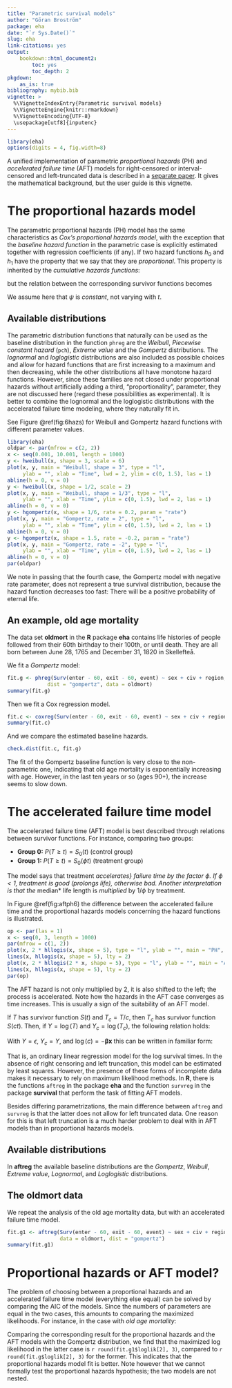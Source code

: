```yaml
---
title: "Parametric survival models"
author: "Göran Broström"
package: eha
date: "`r Sys.Date()`"
slug: eha
link-citations: yes
output: 
    bookdown::html_document2:
        toc: yes
        toc_depth: 2
pkgdown:
    as_is: true
bibliography: mybib.bib
vignette: >
  %\VignetteIndexEntry{Parametric survival models}
  %\VignetteEngine{knitr::rmarkdown}
  %\VignetteEncoding{UTF-8}
  \usepackage[utf8]{inputenc}
---
```


```r
library(eha)
options(digits = 4, fig.width=8)
```

A unified implementation of parametric *proportional hazards* (PH) and
*accelerated failure time* (AFT) models for right-censored or
interval-censored and left-truncated data is described in a 
[separate paper](parametric1.pdf). It gives the mathematical background, but the 
user guide is this vignette.

# The proportional hazards model

The parametric proportional hazards (PH) model has the same characteristics as 
*Cox's proportional hazards model*, with the exception that the 
*baseline hazard function* in the parametric case is explicitly estimated together
with regression coefficients (if any). If two hazard functions $h_0$ and $h_1$
have the property that
\begin{equation}
h_1(t) = \psi h_0(t), \quad \text{for all $t > 0$ and some $\psi > 0$},
\end{equation}
we say that they are *proportional*. This property is inherited by the 
*cumulative hazards functions*:

\begin{equation}
H_1(t) = \psi H_0(t), \quad \text{for all $t > 0$ and some $\psi > 0$},
\end{equation}
but the relation between the corresponding survivor functions becomes

\begin{equation}
S_1(t) = \{S_0(t)\}^\psi, \quad \text{for all $t > 0$ and some $\psi > 0$}.
\end{equation}

We assume here that $\psi$ is *constant*, not varying with $t$.

## Available distributions

The parametric distribution functions that naturally can be used as the baseline
distribution in the function `phreg` are the *Weibull*,
*Piecewise constant hazard* (`pch`), 
*Extreme value* and the 
*Gompertz* distributions. The *lognormal* and *loglogistic* distributions are 
also included as possible choices and allow for hazard functions that are 
first increasing to a maximum and then
decreasing, while the other distributions all have monotone hazard
functions. However, since these families are not closed under proportional 
hazards without artificially adding a third, "proportionality",  parameter,
they are not discussed here (regard these possibilities as experimental).
It is better to combine the lognormal and the 
loglogistic distributions with the accelerated failure time modeling, where they 
naturally fit in. 

See Figure \@ref(fig:6hazs) for Weibull and Gompertz hazard functions with different
parameter values.

```r
library(eha)
oldpar <- par(mfrow = c(2, 2))
x <- seq(0.001, 10.001, length = 1000)
y <- hweibull(x, shape = 3, scale = 6)
plot(x, y, main = "Weibull, shape = 3", type = "l", 
     ylab = "", xlab = "Time", lwd = 2, ylim = c(0, 1.5), las = 1)
abline(h = 0, v = 0)
y <- hweibull(x, shape = 1/2, scale = 2)
plot(x, y, main = "Weibull, shape = 1/3", type = "l",
     ylab = "", xlab = "Time", ylim = c(0, 1.5), lwd = 2, las = 1)
abline(h = 0, v = 0)
y <- hgompertz(x, shape = 1/6, rate = 0.2, param = "rate")
plot(x, y, main = "Gompertz, rate = 2", type = "l",
     ylab = "", xlab = "Time", ylim = c(0, 1.5), lwd = 2, las = 1)
abline(h = 0, v = 0)
y <- hgompertz(x, shape = 1.5, rate = -0.2, param = "rate")
plot(x, y, main = "Gompertz, rate = -2", type = "l",
     ylab = "", xlab = "Time", ylim = c(0, 1.5), lwd = 2, las = 1)
abline(h = 0, v = 0)
par(oldpar)
```

We note in passing that the fourth case, the Gompertz model with negative rate parameter,
does not represent a true survival distribution, because the hazard function decreases
too fast: There will be a positive probability of eternal life.

## An example, old age mortality

The data set **oldmort** in the **R** package **eha** contains
life histories of people followed from their 60th birthday to their 100th, or 
until death. They are all born between June 28, 1765 and December 31, 1820
in Skellefteå.

We fit a *Gompertz* model:

```r
fit.g <- phreg(Surv(enter - 60, exit - 60, event) ~ sex + civ + region, 
             dist = "gompertz", data = oldmort)
summary(fit.g)	     
```

Then we fit a Cox regression model.

```r
fit.c <- coxreg(Surv(enter - 60, exit - 60, event) ~ sex + civ + region, data = oldmort)
summary(fit.c)
```

And we compare the estimated baseline hazards.

```r
check.dist(fit.c, fit.g)
```

The fit of the Gompertz baseline function is very close to the non-parametric one, indicating that
old age mortality is exponentially increasing with age. However, in the last ten years or so (ages 90+),
the increase seems to slow down.

# The accelerated failure time model


The accelerated failure time (AFT) model is best described through relations
between survivor functions. For instance, 
comparing two groups:

   * **Group 0:** $P(T \ge t) = S_0(t)$  (control group)
   * **Group 1:** $P(T \ge t) = S_0(\phi t)$ (treatment group)
  
The model says that treatment *accelerates} failure time by the factor $\phi$.
If $\phi < 1$, treatment is good (prolongs life), otherwise bad.
Another interpretation is that the *median* life length is
  *multiplied* by $1/\phi$ by treatment.

In Figure \@ref(fig:aftph6) the difference between the accelerated failure
time  and the 
proportional hazards models concerning the hazard functions is illustrated.

```r
op <- par(las = 1)
x <- seq(0, 3, length = 1000)
par(mfrow = c(1, 2))
plot(x, 2 * hllogis(x, shape = 5), type = "l", ylab = "", main = "PH", xlab = "Time")
lines(x, hllogis(x, shape = 5), lty = 2)
plot(x, 2 * hllogis(2 * x, shape = 5), type = "l", ylab = "", main = "AFT", xlab = "Time")
lines(x, hllogis(x, shape = 5), lty = 2)
par(op)
```

The AFT hazard is not only multiplied by 2, it is also shifted to the left;
the process is accelerated. Note how the hazards in the AFT case converges
as time increases. This is usually a sign of the suitability of an AFT model. 



If $T$ has survivor function $S(t)$ and $T_c = T/c$,  then $T_c$ has
survivor function $S(ct)$.
Then, if $Y = \log(T)$ and $Y_c = \log(T_c)$, the
following relation holds:

\begin{equation*}
Y_c = Y - log(c).
\end{equation*}

With $Y = \epsilon$, $Y_c = Y$, and $\log(c) = -\boldsymbol{\beta} \mathbf{x}$ this can be written in
familiar form:

\begin{equation*}
Y = \boldsymbol{\beta} \mathbf{x} + \epsilon,
\end{equation*}

That is, an ordinary linear regression model for the log survival times. In
the absence of right censoring and left truncation, this model can be
estimated by least squares. However, the presence of these forms of
incomplete data makes it necessary to rely on maximum likelihood
methods. In **R**, there is the functions `aftreg` in the package 
  **eha** and the function `survreg` in the package **survival** that
perform the task of fitting AFT models.

Besides differing parametrizations, the main difference between
  `aftreg` and `survreg` is that the latter does not allow for left
truncated data. One reason for this is that left truncation is a much
harder problem to deal with in AFT models than in proportional hazards models.

## Available distributions

In **aftreg** the available baseline distributions are the *Gompertz*, *Weibull*, 
*Extreme value*, *Lognormal*, and *Loglogistic* distributions.

## The oldmort data

We repeat the analysis of the old age mortality data, but with an accelerated failure
time model.

```r
fit.g1 <- aftreg(Surv(enter - 60, exit - 60, event) ~ sex + civ + region,
                 data = oldmort, dist = "gompertz")
summary(fit.g1)
```

# Proportional hazards or AFT model?

The problem of choosing between a proportional hazards and an accelerated
failure time model (everything else equal) can be solved by comparing the
AIC\index{AIC} of the models. Since the numbers of parameters are equal in
the two 
cases, this amounts to comparing the maximized likelihoods. For instance,
in the case with *old age mortality*:

Comparing the corresponding result for the proportional hazards and the AFT
models with the Gompertz distribution,
we find that the maximized log likelihood in the latter case is
`r round(fit.g1$loglik[2], 3)`, compared to
`r round(fit.g$loglik[2], 3)` for the former. This indicates that the
proportional hazards model
  fit is better. Note however that we cannot formally test the proportional
  hazards hypothesis; the two models are not nested.
  

